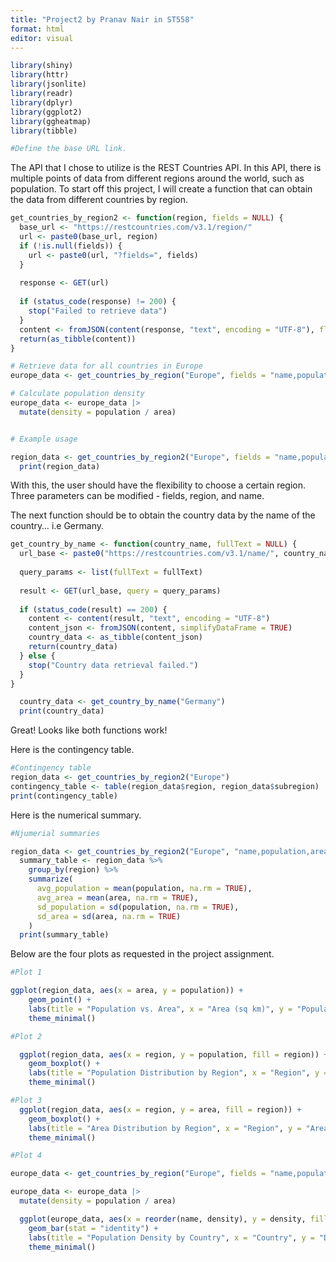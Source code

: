 ```yaml
---
title: "Project2 by Pranav Nair in ST558"
format: html
editor: visual
---
```



```r
library(shiny)
library(httr)
library(jsonlite)
library(readr)
library(dplyr)
library(ggplot2)
library(ggheatmap)
library(tibble)

#Define the base URL link.

```

The API that I chose to utilize is the REST Countries API.  In this API, there is multiple points of data from different regions around the world, such as population.  To start off this project, I will create a function that can obtain the data from different countries by region.
```r


get_countries_by_region2 <- function(region, fields = NULL) {
  base_url <- "https://restcountries.com/v3.1/region/"
  url <- paste0(base_url, region)
  if (!is.null(fields)) {
    url <- paste0(url, "?fields=", fields)
  }
  
  response <- GET(url)
  
  if (status_code(response) != 200) {
    stop("Failed to retrieve data")
  }
  content <- fromJSON(content(response, "text", encoding = "UTF-8"), flatten = TRUE)
  return(as_tibble(content))
}

# Retrieve data for all countries in Europe
europe_data <- get_countries_by_region("Europe", fields = "name,population,area")

# Calculate population density
europe_data <- europe_data |>
  mutate(density = population / area)


# Example usage

region_data <- get_countries_by_region2("Europe", fields = "name,population")
  print(region_data)


```
With this, the user should have the flexibility to choose a certain region.  Three parameters can be modified - fields, region, and name.


The next function should be to obtain the country data by the name of the country... i.e Germany.
```r
get_country_by_name <- function(country_name, fullText = NULL) {
  url_base <- paste0("https://restcountries.com/v3.1/name/", country_name)
  
  query_params <- list(fullText = fullText)
  
  result <- GET(url_base, query = query_params)
  
  if (status_code(result) == 200) {
    content <- content(result, "text", encoding = "UTF-8")
    content_json <- fromJSON(content, simplifyDataFrame = TRUE)
    country_data <- as_tibble(content_json)
    return(country_data)
  } else {
    stop("Country data retrieval failed.")
  }
}

  country_data <- get_country_by_name("Germany")
  print(country_data)
```
Great!  Looks like both functions work!


Here is the contingency table.
```r
#Contingency table
region_data <- get_countries_by_region2("Europe")
contingency_table <- table(region_data$region, region_data$subregion)
print(contingency_table)
```



Here is the numerical summary.
```r
#Njumerial summaries

region_data <- get_countries_by_region2("Europe", "name,population,area,region")
  summary_table <- region_data %>% 
    group_by(region) %>% 
    summarize(
      avg_population = mean(population, na.rm = TRUE),
      avg_area = mean(area, na.rm = TRUE),
      sd_population = sd(population, na.rm = TRUE),
      sd_area = sd(area, na.rm = TRUE)
    )
  print(summary_table)

```


Below are the four plots as requested in the project assignment.
```r
#Plot 1

ggplot(region_data, aes(x = area, y = population)) +
    geom_point() +
    labs(title = "Population vs. Area", x = "Area (sq km)", y = "Population") +
    theme_minimal()
```

```r
#Plot 2

  ggplot(region_data, aes(x = region, y = population, fill = region)) +
    geom_boxplot() +
    labs(title = "Population Distribution by Region", x = "Region", y = "Population") +
    theme_minimal()

```



```r
#Plot 3
  ggplot(region_data, aes(x = region, y = area, fill = region)) +
    geom_boxplot() +
    labs(title = "Area Distribution by Region", x = "Region", y = "Area (sq km)") +
    theme_minimal()

```


```r
#Plot 4

europe_data <- get_countries_by_region("Europe", fields = "name,population,area")

europe_data <- europe_data |>
  mutate(density = population / area)

  ggplot(europe_data, aes(x = reorder(name, density), y = density, fill = region)) +
    geom_bar(stat = "identity") +
    labs(title = "Population Density by Country", x = "Country", y = "Density (pop/sq km)") +
    theme_minimal()


```

